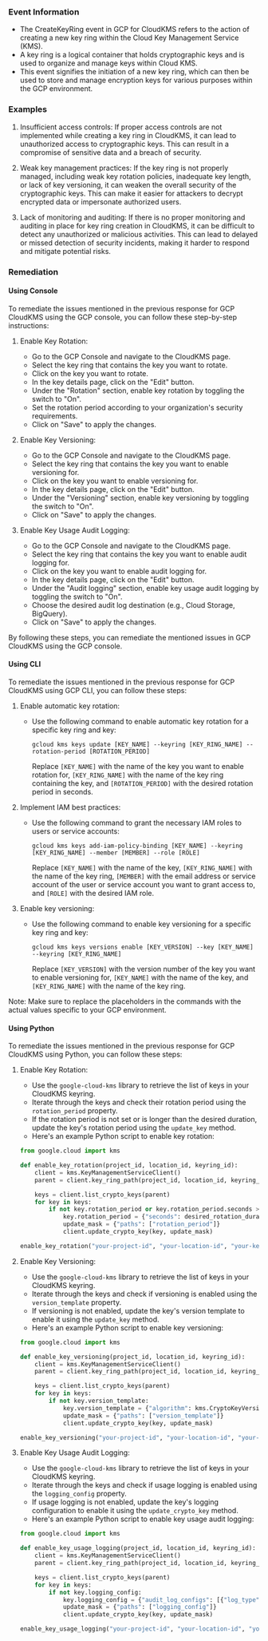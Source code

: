 
### Event Information

- The CreateKeyRing event in GCP for CloudKMS refers to the action of creating a new key ring within the Cloud Key Management Service (KMS).
- A key ring is a logical container that holds cryptographic keys and is used to organize and manage keys within Cloud KMS.
- This event signifies the initiation of a new key ring, which can then be used to store and manage encryption keys for various purposes within the GCP environment.


### Examples

1. Insufficient access controls: If proper access controls are not implemented while creating a key ring in CloudKMS, it can lead to unauthorized access to cryptographic keys. This can result in a compromise of sensitive data and a breach of security.

2. Weak key management practices: If the key ring is not properly managed, including weak key rotation policies, inadequate key length, or lack of key versioning, it can weaken the overall security of the cryptographic keys. This can make it easier for attackers to decrypt encrypted data or impersonate authorized users.

3. Lack of monitoring and auditing: If there is no proper monitoring and auditing in place for key ring creation in CloudKMS, it can be difficult to detect any unauthorized or malicious activities. This can lead to delayed or missed detection of security incidents, making it harder to respond and mitigate potential risks.

### Remediation

#### Using Console

To remediate the issues mentioned in the previous response for GCP CloudKMS using the GCP console, you can follow these step-by-step instructions:

1. Enable Key Rotation:
   - Go to the GCP Console and navigate to the CloudKMS page.
   - Select the key ring that contains the key you want to rotate.
   - Click on the key you want to rotate.
   - In the key details page, click on the "Edit" button.
   - Under the "Rotation" section, enable key rotation by toggling the switch to "On".
   - Set the rotation period according to your organization's security requirements.
   - Click on "Save" to apply the changes.

2. Enable Key Versioning:
   - Go to the GCP Console and navigate to the CloudKMS page.
   - Select the key ring that contains the key you want to enable versioning for.
   - Click on the key you want to enable versioning for.
   - In the key details page, click on the "Edit" button.
   - Under the "Versioning" section, enable key versioning by toggling the switch to "On".
   - Click on "Save" to apply the changes.

3. Enable Key Usage Audit Logging:
   - Go to the GCP Console and navigate to the CloudKMS page.
   - Select the key ring that contains the key you want to enable audit logging for.
   - Click on the key you want to enable audit logging for.
   - In the key details page, click on the "Edit" button.
   - Under the "Audit logging" section, enable key usage audit logging by toggling the switch to "On".
   - Choose the desired audit log destination (e.g., Cloud Storage, BigQuery).
   - Click on "Save" to apply the changes.

By following these steps, you can remediate the mentioned issues in GCP CloudKMS using the GCP console.

#### Using CLI

To remediate the issues mentioned in the previous response for GCP CloudKMS using GCP CLI, you can follow these steps:

1. Enable automatic key rotation:
   - Use the following command to enable automatic key rotation for a specific key ring and key:
     ```
     gcloud kms keys update [KEY_NAME] --keyring [KEY_RING_NAME] --rotation-period [ROTATION_PERIOD]
     ```
     Replace `[KEY_NAME]` with the name of the key you want to enable rotation for, `[KEY_RING_NAME]` with the name of the key ring containing the key, and `[ROTATION_PERIOD]` with the desired rotation period in seconds.

2. Implement IAM best practices:
   - Use the following command to grant the necessary IAM roles to users or service accounts:
     ```
     gcloud kms keys add-iam-policy-binding [KEY_NAME] --keyring [KEY_RING_NAME] --member [MEMBER] --role [ROLE]
     ```
     Replace `[KEY_NAME]` with the name of the key, `[KEY_RING_NAME]` with the name of the key ring, `[MEMBER]` with the email address or service account of the user or service account you want to grant access to, and `[ROLE]` with the desired IAM role.

3. Enable key versioning:
   - Use the following command to enable key versioning for a specific key ring and key:
     ```
     gcloud kms keys versions enable [KEY_VERSION] --key [KEY_NAME] --keyring [KEY_RING_NAME]
     ```
     Replace `[KEY_VERSION]` with the version number of the key you want to enable versioning for, `[KEY_NAME]` with the name of the key, and `[KEY_RING_NAME]` with the name of the key ring.

Note: Make sure to replace the placeholders in the commands with the actual values specific to your GCP environment.

#### Using Python

To remediate the issues mentioned in the previous response for GCP CloudKMS using Python, you can follow these steps:

1. Enable Key Rotation:
   - Use the `google-cloud-kms` library to retrieve the list of keys in your CloudKMS keyring.
   - Iterate through the keys and check their rotation period using the `rotation_period` property.
   - If the rotation period is not set or is longer than the desired duration, update the key's rotation period using the `update_key` method.
   - Here's an example Python script to enable key rotation:

   ```python
   from google.cloud import kms

   def enable_key_rotation(project_id, location_id, keyring_id):
       client = kms.KeyManagementServiceClient()
       parent = client.key_ring_path(project_id, location_id, keyring_id)

       keys = client.list_crypto_keys(parent)
       for key in keys:
           if not key.rotation_period or key.rotation_period.seconds > desired_rotation_duration:
               key.rotation_period = {"seconds": desired_rotation_duration}
               update_mask = {"paths": ["rotation_period"]}
               client.update_crypto_key(key, update_mask)

   enable_key_rotation("your-project-id", "your-location-id", "your-keyring-id")
   ```

2. Enable Key Versioning:
   - Use the `google-cloud-kms` library to retrieve the list of keys in your CloudKMS keyring.
   - Iterate through the keys and check if versioning is enabled using the `version_template` property.
   - If versioning is not enabled, update the key's version template to enable it using the `update_key` method.
   - Here's an example Python script to enable key versioning:

   ```python
   from google.cloud import kms

   def enable_key_versioning(project_id, location_id, keyring_id):
       client = kms.KeyManagementServiceClient()
       parent = client.key_ring_path(project_id, location_id, keyring_id)

       keys = client.list_crypto_keys(parent)
       for key in keys:
           if not key.version_template:
               key.version_template = {"algorithm": kms.CryptoKeyVersion.CryptoKeyVersionAlgorithm.GOOGLE_SYMMETRIC_ENCRYPTION}
               update_mask = {"paths": ["version_template"]}
               client.update_crypto_key(key, update_mask)

   enable_key_versioning("your-project-id", "your-location-id", "your-keyring-id")
   ```

3. Enable Key Usage Audit Logging:
   - Use the `google-cloud-kms` library to retrieve the list of keys in your CloudKMS keyring.
   - Iterate through the keys and check if usage logging is enabled using the `logging_config` property.
   - If usage logging is not enabled, update the key's logging configuration to enable it using the `update_crypto_key` method.
   - Here's an example Python script to enable key usage audit logging:

   ```python
   from google.cloud import kms

   def enable_key_usage_logging(project_id, location_id, keyring_id):
       client = kms.KeyManagementServiceClient()
       parent = client.key_ring_path(project_id, location_id, keyring_id)

       keys = client.list_crypto_keys(parent)
       for key in keys:
           if not key.logging_config:
               key.logging_config = {"audit_log_configs": [{"log_type": kms.CryptoKeyVersion.CryptoKeyVersionAlgorithm.GOOGLE_SYMMETRIC_ENCRYPTION}]}
               update_mask = {"paths": ["logging_config"]}
               client.update_crypto_key(key, update_mask)

   enable_key_usage_logging("your-project-id", "your-location-id", "your-keyring-id")
   ```

